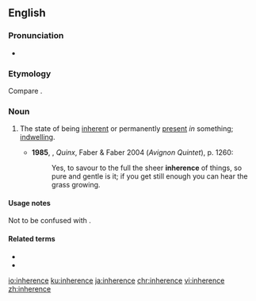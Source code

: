 ==English==
{{wikipedia}}

===Pronunciation===
* {{a|UK}} {{IPA|/ɪnˈhɪəɹəns/|lang=en}}

===Etymology===
Compare {{etyl|fr|-}} {{m|fr|inhérence}}.

===Noun===
{{en-noun|-|s}}

# The state of being [[inherent]] or permanently [[present]] ''in'' something; [[indwelling]].
#: {{rfquotek|Jeremy Taylor}}
#* '''1985''', {{w|Lawrence Durrell}}, ''Quinx'', Faber & Faber 2004 (''Avignon Quintet''), p. 1260:
#*: Yes, to savour to the full the sheer '''inherence''' of things, so pure and gentle is it; if you get still enough you can hear the grass growing.

====Usage notes====
Not to be confused with {{m|en|inherency}}.

====Related terms====
* {{l|en|inherency}}
* {{l|en|inherent}}

[[io:inherence]]
[[ku:inherence]]
[[ja:inherence]]
[[chr:inherence]]
[[vi:inherence]]
[[zh:inherence]]